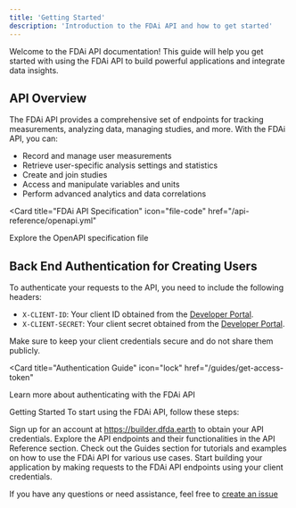 ```yaml
---
title: 'Getting Started'
description: 'Introduction to the FDAi API and how to get started'
---
```


<Note>
  Welcome to the FDAi API documentation! This guide will help you get started with using the FDAi API to build powerful applications and integrate data insights.
</Note>

## API Overview

The FDAi API provides a comprehensive set of endpoints for tracking measurements, analyzing data, managing studies, and more. With the FDAi API, you can:

- Record and manage user measurements
- Retrieve user-specific analysis settings and statistics
- Create and join studies
- Access and manipulate variables and units
- Perform advanced analytics and data correlations

<Card
  title="FDAi API Specification"
  icon="file-code"
  href="/api-reference/openapi.yml"
>
  Explore the OpenAPI specification file
</Card>

## Back End Authentication for Creating Users

To authenticate your requests to the API, you need to include the following headers:

- `X-CLIENT-ID`: Your client ID obtained from the [Developer Portal](https://builder.dfda.earth).
- `X-CLIENT-SECRET`: Your client secret obtained from the [Developer Portal](https://builder.dfda.earth).

Make sure to keep your client credentials secure and do not share them publicly.


<Card
  title="Authentication Guide"
  icon="lock"
  href="/guides/get-access-token"
>
Learn more about authenticating with the FDAi API
</Card>

Getting Started
To start using the FDAi API, follow these steps:

Sign up for an account at https://builder.dfda.earth to obtain your API credentials.
Explore the API endpoints and their functionalities in the API Reference section.
Check out the Guides section for tutorials and examples on how to use the FDAi API for various use cases.
Start building your application by making requests to the FDAi API endpoints using your client credentials.

If you have any questions or need assistance, feel free to [create an issue](https://github.com/FDA-AI/FDAi/issues/new)
